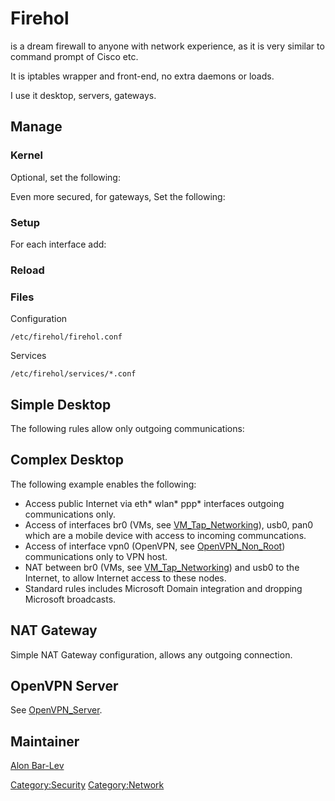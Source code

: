 = Firehol =

{{Package|net-firewall/firehol}} is a dream firewall to anyone with network experience, as it is very similar
to command prompt of Cisco etc.

It is iptables wrapper and front-end, no extra daemons or loads.

I use it desktop, servers, gateways.

== Manage ==

=== Kernel ===

{{Kernel|Netfilters|<pre>
  [*] Networking support  ---> 
    Networking options  --->
      [*]   IP: TCP syncookie support
      [*] Network packet filtering framework (Netfilter)  --->
        [*]   Advanced netfilter configuration
          Core Netfilter Configuration  --->
            <M> For all none experimental
          IP: Netfilter Configuration  --->
            <M> For all none experimental none obsolete
</pre>}}

Optional, set the following:
{{File|/etc/sysctl.conf|<pre>
net.ipv4.tcp_syncookies = 1
net.ipv4.conf.all.accept_source_route = 0
net.ipv4.conf.default.accept_source_route = 0
net.ipv4.icmp_echo_ignore_broadcasts = 1
</pre>}}

Even more secured, for gateways, Set the following:
{{File|/etc/sysctl.conf|<pre>
net.ipv4.conf.all.accept_redirects = 0
net.ipv4.conf.default.accept_redirects = 0
net.ipv4.conf.all.secure_redirects = 0
net.ipv4.conf.default.secure_redirects = 0
</pre>}}

=== Setup ===

{{Root|emerge net-firewall/firehol}}
{{Root|rc-update add firehol default}}
{{Root|/etc/init.d/firehol start}}

For each interface add:
{{File|/etc/conf.d/net|<pre>
rc_net_eth0_need="firewall"
</pre>}}

=== Reload ===

{{Root|/etc/init.d/firehol save}}

=== Files ===

Configuration
 /etc/firehol/firehol.conf

Services
 /etc/firehol/services/*.conf

== Simple Desktop ==

The following rules allow only outgoing communications:
{{File|/etc/firehol/firehol.conf|<pre>
version 5

interface any world
        policy  reject
        protection              strong  10/sec  10
        server  ident           reject  with tcp-reset

        client  all             accept
</pre>}}

== Complex Desktop ==

The following example enables the following:
* Access public Internet via eth* wlan* ppp* interfaces outgoing communications only.
* Access of interfaces br0 (VMs, see [[VM_Tap_Networking]]), usb0, pan0 which are a mobile device with access to incoming communcations.
* Access of interface vpn0 (OpenVPN, see [[OpenVPN_Non_Root]]) communications only to VPN host.
* NAT between br0 (VMs, see [[VM_Tap_Networking]]) and usb0 to the Internet, to allow Internet access to these nodes.
* Standard rules includes Microsoft Domain integration and dropping Microsoft broadcasts.

{{File|/etc/firehol/firehol.conf|<pre>
version 5

my_standard_inet() {
        server  all             drop    dst     "10.10.50.255"
        server  all             drop    dst     "255.255.255.255"
        client  all             drop    dst     "228.67.43.91"  #rtsp something
        server  all             drop    dst     "228.67.43.91"  #rtsp something
        client  all             drop    dst     "224.0.0.1"     #igmp something
        server  all             drop    dst     "224.0.0.1"     #igmp something
#       client  netbios_dgm     drop
#       client  netbios_ns      drop
        server  netbios_dgm     drop
        server  netbios_ns      drop
        server  time            drop

        client  dhcp            accept
        client  cups            accept
        client  http            accept
        client  https           accept
        client  ftp             accept
        client  dns             accept
        client  icmp            accept
        client  imap            accept
        client  smtp            accept
        client  pop3            accept
        client  ssh             accept
        client  nntp            accept
        client  rdp             accept
        client  samba           accept
        client  telnet          accept
        client  ping            accept
        client  svn             accept
        client  git             accept
        client  cvspserver      accept
        client  ldap            accept
        client  ntp             accept
        client  krb             accept
        client  microsoft_ds    accept

        #gmail
        client  gmailsmtp       accept
        client  gmailimap       accept
        client  gmailpop3       accept
}

interface "eth+ wlan+ ppp+" inet1
        policy  reject
        protection              strong  10/sec  10
        server  ident           reject  with tcp-reset

        my_standard_inet

interface "br0 usb0 pan0" local1
        policy  reject
        protection              strong  10/sec  10
        server  ident           reject  with tcp-reset

        #standard
        my_standard_inet

        server  samba           accept
        server  ssh             accept
        server  dns             accept
        server  http            accept

interface "vpn0" vpn1
        policy  reject
        protection              strong  10/sec  10
        server  ident           reject  with tcp-reset

        #standard
        my_standard_inet

router tun_nat  inface "eth+ wlan+ ppp+ vpn0" outface "br0 usb0"
        route   ident           reject with tcp-reset
        server  ident           reject with tcp-reset
        masquerade              reverse

        #standard
        my_standard_inet
</pre>}}

{{File|/etc/firehol/services/git.conf|<pre>
#FHVER: 1:213
server_git_ports="tcp/9418"
client_git_ports="default"
</pre>}}

{{File|/etc/firehol/services/gmail.conf|<pre>
#FHVER: 1:213
server_gmailsmtp_ports="tcp/587 tcp/465"
client_gmailsmtp_ports="default"
server_gmailpop3_ports="tcp/995"
client_gmailpop3_ports="default"
server_gmailimap_ports="tcp/993"
client_gmailimap_ports="default"
</pre>}}

{{File|/etc/firehol/services/svn.conf|<pre>
#FHVER: 1:213
server_svn_ports="tcp/3690"
client_svn_ports="default"
</pre>}}

{{File|/etc/firehol/services/krb.conf|<pre>
#FHVER: 1:213
server_krb_ports="tcp/88 udp/88 udp/464 tcp/749 tcp/750"
client_krb_ports="default"
</pre>}}

== NAT Gateway ==

Simple NAT Gateway configuration, allows any outgoing connection.
{{Codeline|<pre>
  Internet <--->(eth0)--NAT--Gatway(eth1) <---> Internal
</pre>}}

{{File|/etc/firehol/firehol.conf|<pre>
version 5

interface "eth0" world
        policy  reject
        protection              strong  10/sec  10
        server  ident           reject  with tcp-reset

        client  all             accept

interface "eth1" internal
        policy  reject
        protection              strong  10/sec  10
        server  ident           reject  with tcp-reset

        client  all             accept

router tun_nat  inface "eth0" outface "eth1"
        route   ident           reject with tcp-reset
        server  ident           reject with tcp-reset
        masquerade              reverse

        client  all             accept
</pre>}}

== OpenVPN Server ==

See [[OpenVPN_Server]].

== Maintainer ==

[[User:Alonbl|Alon Bar-Lev]]

{{AuthorList|{{Author|Alon Bar-Lev|2011-11-17|type=original}}}}

[[Category:Security]]
[[Category:Network]]
